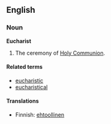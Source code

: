 ==English==

===Noun===
'''Eucharist'''

# The ceremony of [[Holy Communion]].

====Related terms====
*[[eucharistic]]
*[[eucharistical]]

====Translations====
*Finnish: [[ehtoollinen]]
